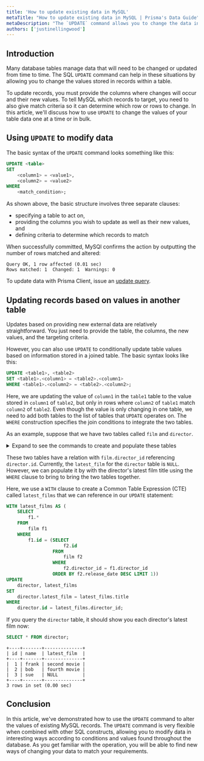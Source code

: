 ```yaml
---
title: 'How to update existing data in MySQL'
metaTitle: "How to update existing data in MySQL | Prisma's Data Guide"
metaDescription: "The `UPDATE` command allows you to change the data in existing MySQL records.  This guide demonstrates how to use the `UPDATE` operation to modify the values within your tables."
authors: ['justinellingwood']
---
```


## Introduction

Many database tables manage data that will need to be changed or updated from time to time.  The SQL `UPDATE` command can help in these situations by allowing you to change the values stored in records within a table.

To update records, you must provide the columns where changes will occur and their new values.  To tell MySQL which records to target, you need to also give match criteria so it can determine which row or rows to change.  In this article, we'll discuss how to use `UPDATE` to change the values of your table data one at a time or in bulk.

## Using `UPDATE` to modify data

The basic syntax of the `UPDATE` command looks something like this:

```sql
UPDATE <table>
SET
    <column1> = <value1>,
    <column2> = <value2>
WHERE
    <match_condition>;
```

As shown above, the basic structure involves three separate clauses:

* specifying a table to act on,
* providing the columns you wish to update as well as their new values, and
* defining criteria to determine which records to match

When successfully committed, MySQl confirms the action by outputting the number of rows matched and altered:

```
Query OK, 1 row affected (0.01 sec)
Rows matched: 1  Changed: 1  Warnings: 0
```

<PrismaOutlinks>

To update data with Prisma Client, issue an [update query](https://www.prisma.io/docs/reference/tools-and-interfaces/prisma-client/crud#update).

</PrismaOutlinks>

## Updating records based on values in another table

Updates based on providing new external data are relatively straightforward.  You just need to provide the table, the columns, the new values, and the targeting criteria.

However, you can also use `UPDATE` to conditionally update table values based on information stored in a joined table.  The basic syntax looks like this:

```sql
UPDATE <table1>, <table2>
SET <table1>.<column1> = <table2>.<column1>
WHERE <table1>.<column2> = <table2>.<column2>;
```

Here, we are updating the value of `column1` in the `table1` table to the value stored in `column1` of `table2`, but only in rows where `column2` of `table1` match `column2` of `table2`.  Even though the value is only changing in one table, we need to add both tables to the list of tables that `UPDATE` operates on.  The `WHERE` construction specifies the join conditions to integrate the two tables.

As an example, suppose that we have two tables called `film` and `director`.

<details><summary>Expand to see the commands to create and populate these tables</summary>

```sql
CREATE TABLE director (
    id SERIAL PRIMARY KEY,
    name VARCHAR(200) NOT NULL,
    latest_film VARCHAR(200)
);

CREATE TABLE film (
    id SERIAL PRIMARY KEY,
    title VARCHAR(200) NOT NULL,
    director_id INT REFERENCES director(id),
    release_date DATE NOT NULL
);

INSERT INTO director (name)
VALUES
    ('frank'),
    ('bob'),
    ('sue');

INSERT INTO film (title, director_id, release_date)
VALUES
    ('first movie', 1, '2010-08-24'),
    ('second movie', 1, '2010-12-15'),
    ('third movie', 2, '2011-01-01'),
    ('fourth movie', 2, '2012-08-02');
```

</details>

These two tables have a relation with `film.director_id` referencing `director.id`.  Currently, the `latest_film` for the `director` table is `NULL`.  However, we can populate it by with the director's latest film title using the `WHERE` clause to bring to bring the two tables together.

Here, we use a `WITH` clause to create a Common Table Expression (CTE) called `latest_films` that we can reference in our `UPDATE` statement:

```sql
WITH latest_films AS (
    SELECT
        f1.*
    FROM
        film f1
    WHERE
        f1.id = (SELECT
                     f2.id
                 FROM
                     film f2
                 WHERE
                     f2.director_id = f1.director_id
                 ORDER BY f2.release_date DESC LIMIT 1))
UPDATE
    director, latest_films
SET
    director.latest_film = latest_films.title
WHERE
    director.id = latest_films.director_id;
```

If you query the `director` table, it should show you each director's latest film now:

```sql
SELECT * FROM director;
```
```
+----+-------+--------------+
| id | name  | latest_film  |
+----+-------+--------------+
|  1 | frank | second movie |
|  2 | bob   | fourth movie |
|  3 | sue   | NULL         |
+----+-------+--------------+
3 rows in set (0.00 sec)
```

## Conclusion

In this article, we've demonstrated how to use the `UPDATE` command to alter the values of existing MySQL records.  The `UPDATE` command is very flexible when combined with other SQL constructs, allowing you to modify data in interesting ways according to conditions and values found throughout the database.  As you get familiar with the operation, you will be able to find new ways of changing your data to match your requirements.
